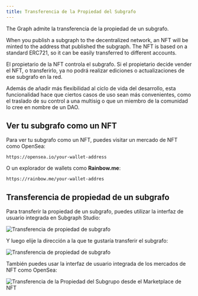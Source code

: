 ```yaml
---
title: Transferencia de la Propiedad del Subgrafo
---
```


The Graph admite la transferencia de la propiedad de un subgrafo.

When you publish a subgraph to the decentralized network, an NFT will be minted to the address that published the subgraph. The NFT is based on a standard ERC721, so it can be easily transferred to different accounts.

El propietario de la NFT controla el subgrafo. Si el propietario decide vender el NFT, o transferirlo, ya no podrá realizar ediciones o actualizaciones de ese subgrafo en la red.

Además de añadir más flexibilidad al ciclo de vida del desarrollo, esta funcionalidad hace que ciertos casos de uso sean más convenientes, como el traslado de su control a una multisig o que un miembro de la comunidad lo cree en nombre de un DAO.

## Ver tu subgrafo como un NFT

Para ver tu subgrafo como un NFT, puedes visitar un mercado de NFT como OpenSea:

```
https://opensea.io/your-wallet-address
```

O un explorador de wallets como **Rainbow.me**:

```
https://rainbow.me/your-wallet-addres
```

## Transferencia de propiedad de un subgrafo

Para transferir la propiedad de un subgrafo, puedes utilizar la interfaz de usuario integrada en Subgraph Studio:

![Transferencia de propiedad de subgrafo](/img/subgraph-ownership-transfer-1.png)

Y luego elije la dirección a la que te gustaría transferir el subgrafo:

![Transferencia de propiedad de subgrafo](/img/subgraph-ownership-transfer-2.png)

También puedes usar la interfaz de usuario integrada de los mercados de NFT como OpenSea:

![Transferencia de la Propiedad del Subgrupo desde el Marketplace de NFT](/img/subgraph-ownership-transfer-nft-marketplace.png)
